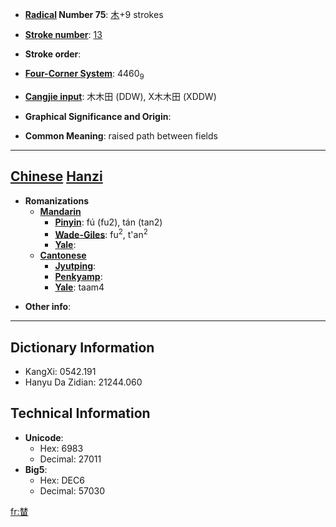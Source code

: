 * '''[[Wiktionary:Chinese radical index| Radical]] Number 75''': [[Wiktionary:Chinese radical index 木|木]]+9 strokes

* '''[[Wiktionary:Chinese total strokes index|Stroke number]]''': [[Wiktionary:Chinese total strokes index 13|13]]

* '''Stroke order''': 

* '''[[Wiktionary:Chinese four corner index|Four-Corner System]]''': 4460<sub>9</sub>

* '''[[Wiktionary:Chinese Cangjie index|Cangjie input]]''': 木木田 (DDW), X木木田 (XDDW)

* '''Graphical Significance and Origin''': 

* '''Common Meaning''': raised path between fields

----

== [[Chinese]] [[Hanzi]] ==

* '''Romanizations'''
** '''[[Mandarin]]'''
*** '''[[Pinyin]]''': fú (fu2), tán (tan2)
*** '''[[Wade-Giles]]''': fu<sup>2</sup>, t'an<sup>2</sup>
*** '''[[Yale]]''': 
** '''[[Cantonese]]'''
*** '''[[Jyutping]]''':
*** '''[[Penkyamp]]''': 
*** '''[[Yale]]''': taam4

* '''Other info''': 

----

== Dictionary Information ==

* KangXi: 0542.191
* Hanyu Da Zidian: 21244.060

== Technical Information ==

* '''Unicode''':
** Hex: 6983
** Decimal: 27011
* '''Big5''':
** Hex: DEC6
** Decimal: 57030

[[fr:榃]]
